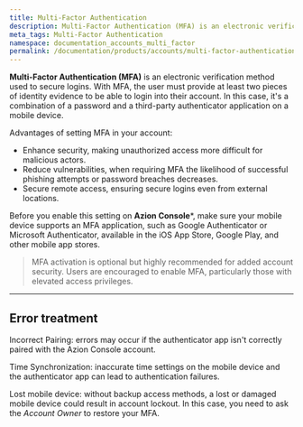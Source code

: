 ```yaml
---
title: Multi-Factor Authentication
description: Multi-Factor Authentication (MFA) is an electronic verification method used to secure logins.
meta_tags: Multi-Factor Authentication
namespace: documentation_accounts_multi_factor
permalink: /documentation/products/accounts/multi-factor-authentication/
---
```


**Multi-Factor Authentication (MFA)** is an electronic verification method used to secure logins. With MFA, the user must provide at least two pieces of identity evidence to be able to login into their account. In this case, it's a combination of a password and a third-party authenticator application on a mobile device.

Advantages of setting MFA in your account:
- Enhance security, making unauthorized access more difficult for malicious actors.
- Reduce vulnerabilities, when requiring MFA the likelihood of successful phishing attempts or password breaches decreases.
- Secure remote access, ensuring secure logins even from external locations.

Before you enable this setting on **Azion Console***, make sure your mobile device supports an MFA application, such as Google Authenticator or Microsoft Authenticator, available in the iOS App Store, Google Play, and other mobile app stores.

> MFA activation is optional but highly recommended for added account security. Users are encouraged to enable MFA, particularly those with elevated access privileges.

---

## Error treatment

Incorrect Pairing: errors may occur if the authenticator app isn't correctly paired with the Azion Console account.

Time Synchronization: inaccurate time settings on the mobile device and the authenticator app can lead to authentication failures.

Lost mobile device: without backup access methods, a lost or damaged mobile device could result in account lockout. In this case, you need to ask the *Account Owner* to restore your MFA.




